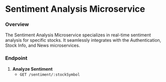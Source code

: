 # Sentiment Analysis Microservice

### Overview

The Sentiment Analysis Microservice specializes in real-time sentiment analysis
for specific stocks. It seamlessly integrates with the Authentication, Stock
Info, and News microservices.

### Endpoint

1. **Analyze Sentiment**
      - `GET /sentiment/:stockSymbol`
